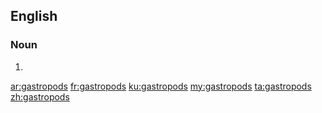 ==English==

===Noun===
{{head|en}}

# {{plural of|gastropod}}

[[ar:gastropods]]
[[fr:gastropods]]
[[ku:gastropods]]
[[my:gastropods]]
[[ta:gastropods]]
[[zh:gastropods]]